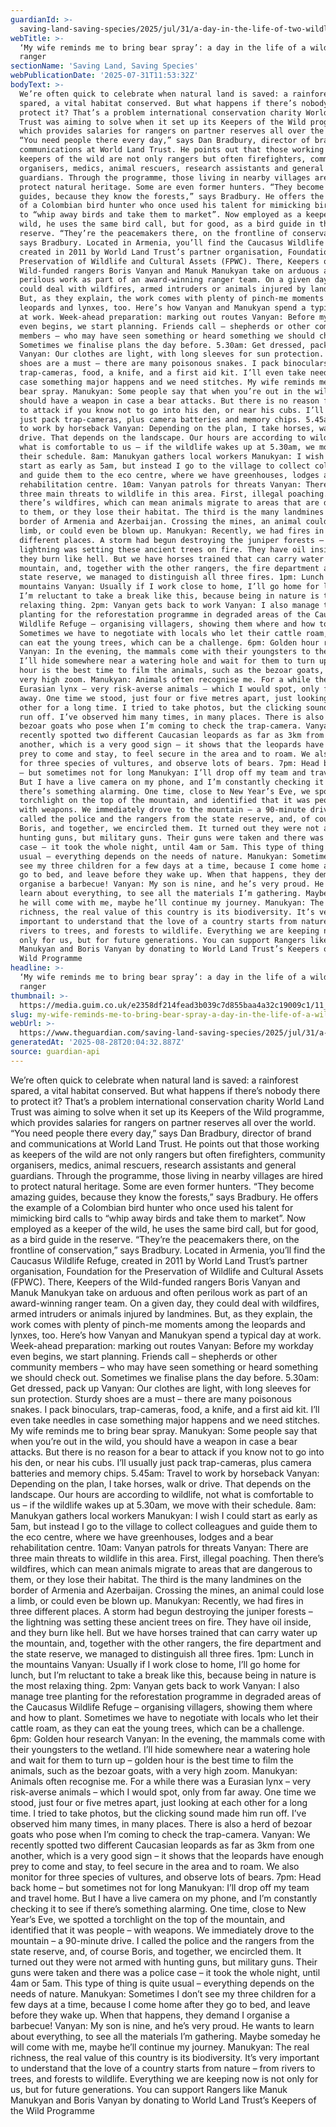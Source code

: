```yaml
---
guardianId: >-
  saving-land-saving-species/2025/jul/31/a-day-in-the-life-of-two-wildlife-rangers-on-the-frontline
webTitle: >-
  ‘My wife reminds me to bring bear spray’: a day in the life of a wildlife
  ranger
sectionName: 'Saving Land, Saving Species'
webPublicationDate: '2025-07-31T11:53:32Z'
bodyText: >-
  We’re often quick to celebrate when natural land is saved: a rainforest
  spared, a vital habitat conserved. But what happens if there’s nobody there to
  protect it? That’s a problem international conservation charity World Land
  Trust was aiming to solve when it set up its Keepers of the Wild programme,
  which provides salaries for rangers on partner reserves all over the world.
  “You need people there every day,” says Dan Bradbury, director of brand and
  communications at World Land Trust. He points out that those working as
  keepers of the wild are not only rangers but often firefighters, community
  organisers, medics, animal rescuers, research assistants and general
  guardians. Through the programme, those living in nearby villages are hired to
  protect natural heritage. Some are even former hunters. “They become amazing
  guides, because they know the forests,” says Bradbury. He offers the example
  of a Colombian bird hunter who once used his talent for mimicking bird calls
  to “whip away birds and take them to market”. Now employed as a keeper of the
  wild, he uses the same bird call, but for good, as a bird guide in the
  reserve. “They’re the peacemakers there, on the frontline of conservation,”
  says Bradbury. Located in Armenia, you’ll find the Caucasus Wildlife Refuge,
  created in 2011 by World Land Trust’s partner organisation, Foundation for the
  Preservation of Wildlife and Cultural Assets (FPWC). There, Keepers of the
  Wild-funded rangers Boris Vanyan and Manuk Manukyan take on arduous and often
  perilous work as part of an award-winning ranger team. On a given day, they
  could deal with wildfires, armed intruders or animals injured by landmines.
  But, as they explain, the work comes with plenty of pinch-me moments among the
  leopards and lynxes, too. Here’s how Vanyan and Manukyan spend a typical day
  at work. Week-ahead preparation: marking out routes Vanyan: Before my workday
  even begins, we start planning. Friends call – shepherds or other community
  members – who may have seen something or heard something we should check out.
  Sometimes we finalise plans the day before. 5.30am: Get dressed, pack up
  Vanyan: Our clothes are light, with long sleeves for sun protection. Sturdy
  shoes are a must – there are many poisonous snakes. I pack binoculars,
  trap-cameras, food, a knife, and a first aid kit. I’ll even take needles in
  case something major happens and we need stitches. My wife reminds me to bring
  bear spray. Manukyan: Some people say that when you’re out in the wild, you
  should have a weapon in case a bear attacks. But there is no reason for a bear
  to attack if you know not to go into his den, or near his cubs. I’ll usually
  just pack trap-cameras, plus camera batteries and memory chips. 5.45am: Travel
  to work by horseback Vanyan: Depending on the plan, I take horses, walk or
  drive. That depends on the landscape. Our hours are according to wildlife, not
  what is comfortable to us – if the wildlife wakes up at 5.30am, we move with
  their schedule. 8am: Manukyan gathers local workers Manukyan: I wish I could
  start as early as 5am, but instead I go to the village to collect colleagues
  and guide them to the eco centre, where we have greenhouses, lodges and a bear
  rehabilitation centre. 10am: Vanyan patrols for threats Vanyan: There are
  three main threats to wildlife in this area. First, illegal poaching. Then
  there’s wildfires, which can mean animals migrate to areas that are dangerous
  to them, or they lose their habitat. The third is the many landmines on the
  border of Armenia and Azerbaijan. Crossing the mines, an animal could lose a
  limb, or could even be blown up. Manukyan: Recently, we had fires in three
  different places. A storm had begun destroying the juniper forests – the
  lightning was setting these ancient trees on fire. They have oil inside, and
  they burn like hell. But we have horses trained that can carry water up the
  mountain, and, together with the other rangers, the fire department and the
  state reserve, we managed to distinguish all three fires. 1pm: Lunch in the
  mountains Vanyan: Usually if I work close to home, I’ll go home for lunch, but
  I’m reluctant to take a break like this, because being in nature is the most
  relaxing thing. 2pm: Vanyan gets back to work Vanyan: I also manage tree
  planting for the reforestation programme in degraded areas of the Caucasus
  Wildlife Refuge – organising villagers, showing them where and how to plant.
  Sometimes we have to negotiate with locals who let their cattle roam, as they
  can eat the young trees, which can be a challenge. 6pm: Golden hour research
  Vanyan: In the evening, the mammals come with their youngsters to the wetland.
  I’ll hide somewhere near a watering hole and wait for them to turn up – golden
  hour is the best time to film the animals, such as the bezoar goats, with a
  very high zoom. Manukyan: Animals often recognise me. For a while there was a
  Eurasian lynx – very risk-averse animals – which I would spot, only from far
  away. One time we stood, just four or five metres apart, just looking at each
  other for a long time. I tried to take photos, but the clicking sound made him
  run off. I’ve observed him many times, in many places. There is also a herd of
  bezoar goats who pose when I’m coming to check the trap-camera. Vanyan: We
  recently spotted two different Caucasian leopards as far as 3km from one
  another, which is a very good sign – it shows that the leopards have enough
  prey to come and stay, to feel secure in the area and to roam. We also monitor
  for three species of vultures, and observe lots of bears. 7pm: Head back home
  – but sometimes not for long Manukyan: I’ll drop off my team and travel home.
  But I have a live camera on my phone, and I’m constantly checking it to see if
  there’s something alarming. One time, close to New Year’s Eve, we spotted a
  torchlight on the top of the mountain, and identified that it was people –
  with weapons. We immediately drove to the mountain – a 90-minute drive. I
  called the police and the rangers from the state reserve, and, of course
  Boris, and together, we encircled them. It turned out they were not armed with
  hunting guns, but military guns. Their guns were taken and there was a police
  case – it took the whole night, until 4am or 5am. This type of thing is quite
  usual – everything depends on the needs of nature. Manukyan: Sometimes I don’t
  see my three children for a few days at a time, because I come home after they
  go to bed, and leave before they wake up. When that happens, they demand I
  organise a barbecue! Vanyan: My son is nine, and he’s very proud. He wants to
  learn about everything, to see all the materials I’m gathering. Maybe someday
  he will come with me, maybe he’ll continue my journey. Manukyan: The real
  richness, the real value of this country is its biodiversity. It’s very
  important to understand that the love of a country starts from nature – from
  rivers to trees, and forests to wildlife. Everything we are keeping now is not
  only for us, but for future generations. You can support Rangers like Manuk
  Manukyan and Boris Vanyan by donating to World Land Trust’s Keepers of the
  Wild Programme
headline: >-
  ‘My wife reminds me to bring bear spray’: a day in the life of a wildlife
  ranger
thumbnail: >-
  https://media.guim.co.uk/e2358df214fead3b039c7d855baa4a32c19009c1/11_0_5117_3070/500.jpg
slug: my-wife-reminds-me-to-bring-bear-spray-a-day-in-the-life-of-a-wildlife-ranger
webUrl: >-
  https://www.theguardian.com/saving-land-saving-species/2025/jul/31/a-day-in-the-life-of-two-wildlife-rangers-on-the-frontline
generatedAt: '2025-08-28T20:04:32.887Z'
source: guardian-api
---
```

We’re often quick to celebrate when natural land is saved: a rainforest spared, a vital habitat conserved. But what happens if there’s nobody there to protect it? That’s a problem international conservation charity World Land Trust was aiming to solve when it set up its Keepers of the Wild programme, which provides salaries for rangers on partner reserves all over the world. “You need people there every day,” says Dan Bradbury, director of brand and communications at World Land Trust. He points out that those working as keepers of the wild are not only rangers but often firefighters, community organisers, medics, animal rescuers, research assistants and general guardians. Through the programme, those living in nearby villages are hired to protect natural heritage. Some are even former hunters. “They become amazing guides, because they know the forests,” says Bradbury. He offers the example of a Colombian bird hunter who once used his talent for mimicking bird calls to “whip away birds and take them to market”. Now employed as a keeper of the wild, he uses the same bird call, but for good, as a bird guide in the reserve. “They’re the peacemakers there, on the frontline of conservation,” says Bradbury. Located in Armenia, you’ll find the Caucasus Wildlife Refuge, created in 2011 by World Land Trust’s partner organisation, Foundation for the Preservation of Wildlife and Cultural Assets (FPWC). There, Keepers of the Wild-funded rangers Boris Vanyan and Manuk Manukyan take on arduous and often perilous work as part of an award-winning ranger team. On a given day, they could deal with wildfires, armed intruders or animals injured by landmines. But, as they explain, the work comes with plenty of pinch-me moments among the leopards and lynxes, too. Here’s how Vanyan and Manukyan spend a typical day at work. Week-ahead preparation: marking out routes Vanyan: Before my workday even begins, we start planning. Friends call – shepherds or other community members – who may have seen something or heard something we should check out. Sometimes we finalise plans the day before. 5.30am: Get dressed, pack up Vanyan: Our clothes are light, with long sleeves for sun protection. Sturdy shoes are a must – there are many poisonous snakes. I pack binoculars, trap-cameras, food, a knife, and a first aid kit. I’ll even take needles in case something major happens and we need stitches. My wife reminds me to bring bear spray. Manukyan: Some people say that when you’re out in the wild, you should have a weapon in case a bear attacks. But there is no reason for a bear to attack if you know not to go into his den, or near his cubs. I’ll usually just pack trap-cameras, plus camera batteries and memory chips. 5.45am: Travel to work by horseback Vanyan: Depending on the plan, I take horses, walk or drive. That depends on the landscape. Our hours are according to wildlife, not what is comfortable to us – if the wildlife wakes up at 5.30am, we move with their schedule. 8am: Manukyan gathers local workers Manukyan: I wish I could start as early as 5am, but instead I go to the village to collect colleagues and guide them to the eco centre, where we have greenhouses, lodges and a bear rehabilitation centre. 10am: Vanyan patrols for threats Vanyan: There are three main threats to wildlife in this area. First, illegal poaching. Then there’s wildfires, which can mean animals migrate to areas that are dangerous to them, or they lose their habitat. The third is the many landmines on the border of Armenia and Azerbaijan. Crossing the mines, an animal could lose a limb, or could even be blown up. Manukyan: Recently, we had fires in three different places. A storm had begun destroying the juniper forests – the lightning was setting these ancient trees on fire. They have oil inside, and they burn like hell. But we have horses trained that can carry water up the mountain, and, together with the other rangers, the fire department and the state reserve, we managed to distinguish all three fires. 1pm: Lunch in the mountains Vanyan: Usually if I work close to home, I’ll go home for lunch, but I’m reluctant to take a break like this, because being in nature is the most relaxing thing. 2pm: Vanyan gets back to work Vanyan: I also manage tree planting for the reforestation programme in degraded areas of the Caucasus Wildlife Refuge – organising villagers, showing them where and how to plant. Sometimes we have to negotiate with locals who let their cattle roam, as they can eat the young trees, which can be a challenge. 6pm: Golden hour research Vanyan: In the evening, the mammals come with their youngsters to the wetland. I’ll hide somewhere near a watering hole and wait for them to turn up – golden hour is the best time to film the animals, such as the bezoar goats, with a very high zoom. Manukyan: Animals often recognise me. For a while there was a Eurasian lynx – very risk-averse animals – which I would spot, only from far away. One time we stood, just four or five metres apart, just looking at each other for a long time. I tried to take photos, but the clicking sound made him run off. I’ve observed him many times, in many places. There is also a herd of bezoar goats who pose when I’m coming to check the trap-camera. Vanyan: We recently spotted two different Caucasian leopards as far as 3km from one another, which is a very good sign – it shows that the leopards have enough prey to come and stay, to feel secure in the area and to roam. We also monitor for three species of vultures, and observe lots of bears. 7pm: Head back home – but sometimes not for long Manukyan: I’ll drop off my team and travel home. But I have a live camera on my phone, and I’m constantly checking it to see if there’s something alarming. One time, close to New Year’s Eve, we spotted a torchlight on the top of the mountain, and identified that it was people – with weapons. We immediately drove to the mountain – a 90-minute drive. I called the police and the rangers from the state reserve, and, of course Boris, and together, we encircled them. It turned out they were not armed with hunting guns, but military guns. Their guns were taken and there was a police case – it took the whole night, until 4am or 5am. This type of thing is quite usual – everything depends on the needs of nature. Manukyan: Sometimes I don’t see my three children for a few days at a time, because I come home after they go to bed, and leave before they wake up. When that happens, they demand I organise a barbecue! Vanyan: My son is nine, and he’s very proud. He wants to learn about everything, to see all the materials I’m gathering. Maybe someday he will come with me, maybe he’ll continue my journey. Manukyan: The real richness, the real value of this country is its biodiversity. It’s very important to understand that the love of a country starts from nature – from rivers to trees, and forests to wildlife. Everything we are keeping now is not only for us, but for future generations. You can support Rangers like Manuk Manukyan and Boris Vanyan by donating to World Land Trust’s Keepers of the Wild Programme
